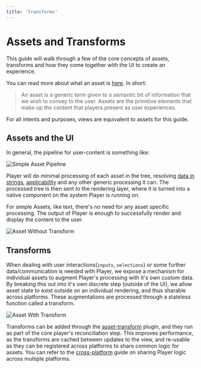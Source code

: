 ```yaml
---
title: 'Transforms'
---
```


# Assets and Transforms

This guide will walk through a few of the core concepts of assets, transforms and how they come together with the UI to create an experience.

You can read more about what an asset is [here](../content/assets-views). In short:

> An asset is a generic term given to a semantic bit of information that we wish to convey to the user. Assets are the primitive elements that make up the content that players present as user experiences.

For all intents and purposes, views are equivalent to assets for this guide.

## Assets and the UI

In general, the pipeline for user-content is something like:

![Simple Asset Pipeline](/simple-diagram-asset.png?darkModeInvert)

Player will do minimal processing of each asset in the tree, resolving [data in strings](../content/data-and-expressions), [applicability](../content/assets-views#applicability) and any other generic processing it can. The processed tree is then sent to the rendering layer, where it is turned into a native component on the system Player is running on.

For simple Assets, like text, there's no need for any asset specific processing. The output of Player is enough to successfully render and display the content to the user.

![Asset Without Transform](/no-transform.png?darkModeInvert)

## Transforms

When dealing with user interactions(`inputs`, `selections`) or some further data/communication is needed with Player, we expose a mechanism for individual assets to augment Player's processing with it's own custom data. By breaking this out into it's own discrete step (outside of the UI), we allow asset state to exist outside on an individual rendering, and thus sharable across platforms. These augmentations are processed through a stateless function called a transform.

![Asset With Transform](/pipeline-with-transform.png?darkModeInvert)

Transforms can be added through the [asset-transform](../plugins/asset-transform) plugin, and they run as part of the core player's reconciliation step. This improves performance, as the transforms are cached between updates to the view, and re-usable as they can be registered across platforms to share common logic for assets. You can refer to the [cross-platform](https://ibp-cicd-core.prod1-ibp.a.intuit.com/player/player/latest/index.html#/core/architecture/cross-platform-players) guide on sharing Player logic across multiple platforms.
